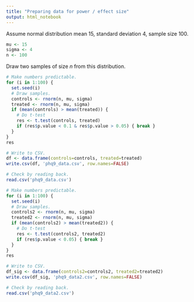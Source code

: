 ```yaml
---
title: "Preparing data for power / effect size"
output: html_notebook
---
```


Assume normal distribution mean 15, standard deviation 4, sample size 100.

```r
mu <- 15
sigma <- 4
n <- 100
```

Draw two samples of size $n$ from this distribution.

```r
# Make numbers predictable.
for (i in 1:100) {
  set.seed(i)
  # Draw samples.
  controls <- rnorm(n, mu, sigma) 
  treated <- rnorm(n, mu, sigma)
  if (mean(controls) > mean(treated)) {
    # Do t-test
    res <- t.test(controls, treated)
    if (res$p.value < 0.1 & res$p.value > 0.05) { break }
  }
}
res
```

```r
# Write to CSV.
df <- data.frame(controls=controls, treated=treated)
write.csv(df, 'phq9_data.csv', row.names=FALSE)
```

```r
# Check by reading back.
read.csv('phq9_data.csv')
```

```r
# Make numbers predictable.
for (i in 1:100) {
  set.seed(i)
  # Draw samples.
  controls2 <- rnorm(n, mu, sigma)
  treated2 <- rnorm(n, mu, sigma)
  if (mean(controls2) > mean(treated2)) {
    # Do t-test
    res <- t.test(controls2, treated2)
    if (res$p.value < 0.05) { break }
  }
}
res
```

```r
# Write to CSV.
df_sig <- data.frame(controls2=controls2, treated2=treated2)
write.csv(df_sig, 'phq9_data2.csv', row.names=FALSE)
```

```r
# Check by reading back.
read.csv('phq9_data2.csv')
```
